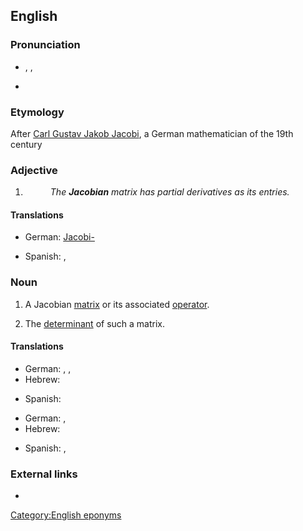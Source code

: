 {{also|Jacobean}}
==English==

===Pronunciation===
* {{enPR|yä'kõ-bi-un}}, {{IPA|/ˈjɑː.kəʊ.bi.ən/}}, {{X-SAMPA|/"jA:.k@U.bi.@n/}}
* {{IPA|/dʒəˈkoʊbijɨn/}}

===Etymology===
After [[w:Carl Gustav Jakob Jacobi|Carl Gustav Jakob Jacobi]], a German mathematician of the 19th century

===Adjective===
{{en-adj|-}}

# {{non-gloss definition|Used to specify certain [[mathematical]] [[object]]s named in honour of [[w:Carl Gustav Jacob Jacobi|C.&nbsp;G.&nbsp;J. Jacobi]].}}
#: ''The '''Jacobian''' matrix has partial derivatives as its entries.''

====Translations====
{{trans-top|in honor of Jacob}}
* German: [[Jacobi-]]
{{trans-mid}}
* Spanish: {{t|es|jacobiano|m|alt=jacobiano}}, {{t|es|jacobiana|f|alt=jacobiana}}
{{trans-bottom}}

===Noun===
{{en-noun}}

# {{context|calculus|lang=en}} A Jacobian [[matrix]] or its associated [[operator]].
# {{context|calculus|lang=en}} The [[determinant]] of such a matrix.

====Translations====
{{trans-top|Jacobian matrix}}
* German: {{t|de|Jacobi-Matrix|f}}, {{t|de|Funktionalmatrix|f}}, {{t|de|Ableitungsmatrix|f}}
* Hebrew: {{t|he|מטריצת יעקובי|f|tr=matrítzat ya'akóbi}}
{{trans-mid}}
* Spanish: {{t|es|matriz jacobiana|f|alt=matriz jacobiana}}
{{trans-bottom}}

{{trans-top|the determinant of the Jacobian matrix}}
* German: {{t|de|Jacobi-Determinante|f}}, {{t|de|Funktionaldeterminante|f}}
* Hebrew: {{t|he|יעקוביאן|m|tr=ya'akobián}}
{{trans-mid}}
* Spanish: {{t|es|determinante jacobiano|m|alt=determinante jacobiano}}, {{t|es|jacobiano|m|alt=jacobiano}}
{{trans-bottom}}

===External links===
* {{pedialite}}

[[Category:English eponyms]]